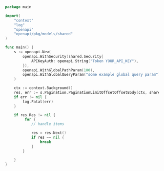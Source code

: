 ```go showLineNumbers copy filename="Pagination Limit Offset Offset Body usage example"
package main

import(
	"context"
	"log"
	"openapi"
	"openapi/pkg/models/shared"
)

func main() {
    s := openapi.New(
        openapi.WithSecurity(shared.Security{
            APIKeyAuth: openapi.String("Token YOUR_API_KEY"),
        }),
        openapi.WithGlobalPathParam(100),
        openapi.WithGlobalQueryParam("some example global query param"),
    )

    ctx := context.Background()
    res, err := s.Pagination.PaginationLimitOffsetOffsetBody(ctx, shared.LimitOffsetConfig{})
    if err != nil {
        log.Fatal(err)
    }

    if res.Res != nil {
         for {
            // handle items

            res = res.Next()
            if res == nil {
                break
            }
        }

    }
}
```
